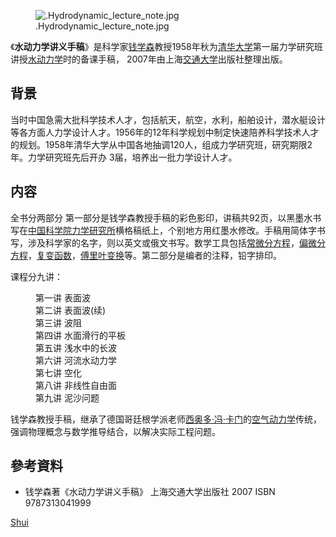 {{multiple issues|
{{expert|time=2019-10-06T06:17:46+00:00}}
{{primarysources|time=2019-10-06T06:17:46+00:00}}
{{refimprove|time=2019-10-06T06:17:46+00:00}}
}}
[[File:.Hydrodynamic_lecture_note.jpg|thumb]]

《'''水动力学讲义手稿'''》是科学家[[钱学森|钱学森]]教授1958年秋为[[清华大学|清华大学]]第一届力学研究班讲授[[水动力学|水动力学]]时的备课手稿， 2007年由上海[[交通大学|交通大学]]出版社整理出版。
==背景==

当时中国急需大批科学技术人才，包括航天，航空，水利，船舶设计，潜水艇设计等各方面人力学设计人才。1956年的12年科学规划中制定快速陪养科学技术人才的规划。1958年清华大学从中国各地抽调120人，组成力学研究班，研究期限2年。力学研究班先后开办
3届，培养出一批力学设计人才。

==内容==

全书分两部分 第一部分是钱学森教授手稿的彩色影印，讲稿共92页，以黑墨水书写在[[中国科学院力学研究所|中国科学院力学研究所]]横格稿纸上，个别地方用红墨水修改。手稿用简体字书写，涉及科学家的名字，则以英文或俄文书写。数学工具包括[[常微分方程|常微分方程]]，[[偏微分方程|偏微分方程]]，[[复变函数|复变函数]]，[[傅里叶变换|傅里叶变换]]等。第二部分是编者的注释，铅字排印。

课程分九讲：

:第一讲 表面波
:第二讲 表面波(续)
:第三讲 波阻
:第四讲 水面滑行的平板
:第五讲 浅水中的长波
:第六讲 河流水动力学
:第七讲 空化
:第八讲 非线性自由面
:第九讲 泥沙问题

钱学森教授手稿，继承了德国哥廷根学派老师[[西奥多·冯·卡门|西奥多·冯·卡门]]的[[空气动力学|空气动力学]]传统，强调物理概念与数学推导结合，以解决实际工程问题。

==參考資料==
<div class="references-small">
<references />
</div>
* 钱学森著《水动力学讲义手稿》 上海交通大学出版社 2007 ISBN 9787313041999

[[category:物理书籍|Shui]]
